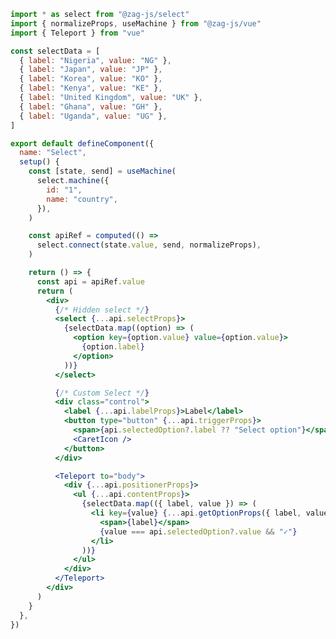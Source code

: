 ```jsx
import * as select from "@zag-js/select"
import { normalizeProps, useMachine } from "@zag-js/vue"
import { Teleport } from "vue"

const selectData = [
  { label: "Nigeria", value: "NG" },
  { label: "Japan", value: "JP" },
  { label: "Korea", value: "KO" },
  { label: "Kenya", value: "KE" },
  { label: "United Kingdom", value: "UK" },
  { label: "Ghana", value: "GH" },
  { label: "Uganda", value: "UG" },
]

export default defineComponent({
  name: "Select",
  setup() {
    const [state, send] = useMachine(
      select.machine({
        id: "1",
        name: "country",
      }),
    )

    const apiRef = computed(() =>
      select.connect(state.value, send, normalizeProps),
    )

    return () => {
      const api = apiRef.value
      return (
        <div>
          {/* Hidden select */}
          <select {...api.selectProps}>
            {selectData.map((option) => (
              <option key={option.value} value={option.value}>
                {option.label}
              </option>
            ))}
          </select>

          {/* Custom Select */}
          <div class="control">
            <label {...api.labelProps}>Label</label>
            <button type="button" {...api.triggerProps}>
              <span>{api.selectedOption?.label ?? "Select option"}</span>
              <CaretIcon />
            </button>
          </div>

          <Teleport to="body">
            <div {...api.positionerProps}>
              <ul {...api.contentProps}>
                {selectData.map(({ label, value }) => (
                  <li key={value} {...api.getOptionProps({ label, value })}>
                    <span>{label}</span>
                    {value === api.selectedOption?.value && "✓"}
                  </li>
                ))}
              </ul>
            </div>
          </Teleport>
        </div>
      )
    }
  },
})
```
